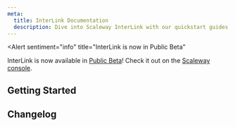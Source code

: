 ```yaml
---
meta:
  title: InterLink Documentation
  description: Dive into Scaleway InterLink with our quickstart guides, how-tos, tutorials and more.
---
```


<Alert
  sentiment="info"
  title="InterLink is now in Public Beta"
>
  InterLink is now available in [Public Beta](https://www.scaleway.com/en/betas/)! Check it out on the [Scaleway console](https://console.scaleway.com/interlink/).
</Alert>

<ProductHeader 
   productName="InterLink"
   productLogo="interlink"
   description="InterLink lets you create a secure, private connection between your external infrastructure, and your Scaleway VPC."
   url="/interlink/reference-content/overview/"
   label="InterLink Overview"
/>

## Getting Started

<Grid>
    <SummaryCard
      title="Quickstart"
      icon="rocket"
      description="Learn how to order, configure and start using your InterLink in a few steps."
      label="View Quickstart"
      url="/interlink/quickstart/"
    />
    <SummaryCard
      title="Concepts"
      icon="info"
      description="Core concepts that give you a better understanding of InterLink."
      label="View Concepts"
      url="/interlink/concepts/"
    />
    <SummaryCard
      title="How-tos"
      icon="help-circle-outline"
      description="Check our guides to ordering and configuring your InterLink."
      label="View How-tos"
      url="/interlink/how-to/"
    />
      <SummaryCard
    title="Additional Content"
    icon="book-open-outline"
    description="Read our in-depth guides to provisioning and configuring your InterLink."
    label="Read more"
    url="/interlink/reference-content/"
    />
</Grid>

<ClickableBanner
    productLogo="cli"
    title="InterLink API"
    description="Manage InterLink using the Scaleway API."
    url="https://www.scaleway.com/en/developers/api/interlink/"
    label="Go to InterLink API"
/>

## Changelog

<ChangelogList
    productName="interlink"
    numberOfChanges={3}
/>